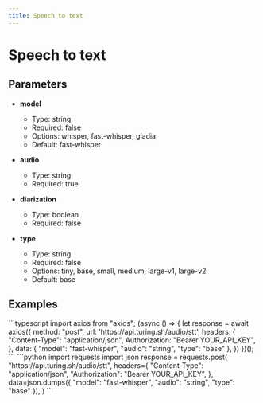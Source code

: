 ```yaml
---
title: Speech to text
---
```


# Speech to text

## Parameters


- **model**
  - Type: string
  - Required: false
  - Options: whisper, fast-whisper, gladia
  - Default: fast-whisper

- **audio**
  - Type: string
  - Required: true

- **diarization**
  - Type: boolean
  - Required: false

- **type**
  - Type: string
  - Required: false
  - Options: tiny, base, small, medium, large-v1, large-v2
  - Default: base

## Examples

<CodeGroup title="Speech to text example">
  ```typescript
  import axios from "axios";
  (async () => {
    let response = await axios({
      method: "post",
      url: 'https://api.turing.sh/audio/stt',
      headers: {
        "Content-Type": "application/json",
        Authorization: "Bearer YOUR_API_KEY",
      },
      data: {
  "model": "fast-whisper",
  "audio": "string",
  "type": "base"
},
    })
  })();
  ```
  ```python
  import requests
  import json
  response = requests.post(
    "https://api.turing.sh/audio/stt",
    headers={
      "Content-Type": "application/json",
      "Authorization": "Bearer YOUR_API_KEY",
    },
    data=json.dumps({
  "model": "fast-whisper",
  "audio": "string",
  "type": "base"
}),
  )
  ```
</CodeGroup>